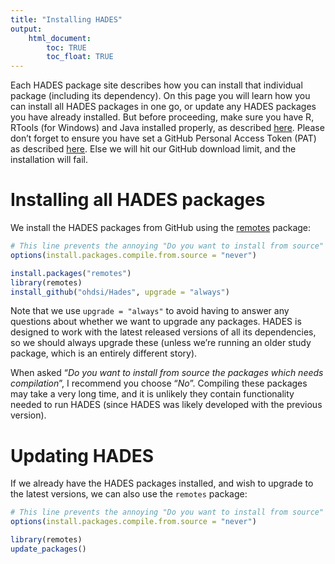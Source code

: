 ```yaml
---
title: "Installing HADES"
output: 
    html_document:
        toc: TRUE
        toc_float: TRUE
---
```


Each HADES package site describes how you can install that individual package (including its dependency). On this page you will learn how you can install all HADES packages in one go, or update any HADES packages you have already installed. But before proceeding, make sure you have R, RTools (for Windows) and Java installed properly, as described [here](rSetup.html). Please don't forget to ensure you have set a GitHub Personal Access Token (PAT) as described [here](rSetup.html#GitHub_Personal_Access_Token). Else we will hit our GitHub download limit, and the installation will fail. 

# Installing all HADES packages

We install the HADES packages from GitHub using the [remotes](https://remotes.r-lib.org/) package:

```r
# This line prevents the annoying "Do you want to install from source" dialogs:
options(install.packages.compile.from.source = "never")

install.packages("remotes")
library(remotes)
install_github("ohdsi/Hades", upgrade = "always")
```

Note that we use `upgrade = "always"` to avoid having to answer any questions about whether we want to upgrade any packages. HADES is designed to work with the latest released versions of all its dependencies, so we should always upgrade these (unless we're running an older study package, which is an entirely different story).

When asked "*Do you want to install from source the packages which needs compilation*", I recommend you choose "*No*". Compiling these packages may take a very long time, and it is unlikely they contain functionality needed to run HADES (since HADES was likely developed with the previous version).

# Updating HADES

If we already have the HADES packages installed, and wish to upgrade to the latest versions, we can also use the `remotes` package:

```r
# This line prevents the annoying "Do you want to install from source" dialogs:
options(install.packages.compile.from.source = "never")

library(remotes)
update_packages()
```